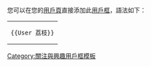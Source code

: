 {{Userbox
  | border-c     = #B22222
  | id           = [[File:Litchi chinensis Luc Viatour.jpg|55px]]
  | id-c         = white
  | id-s         = 12
  | info         = &nbsp;这个用户喜欢吃[[荔枝|<strong style="color:#B22222">荔枝</strong>]]。
  | info-c       = #FF7F50
  | info-fc      = white
  | info-s       = 10
  | usercategory = 喜欢吃荔枝的维基人
}}<noinclude>
[[Category:關注與興趣用戶框模板]]
</noinclude><noinclude>
{{clear}}

您可以在您的[[維基百科:用戶頁|用戶頁]]直接添加此[[維基百科:用戶框|用戶框]]，語法如下：
{| style="background: transparent; float: left;"
|<pre>{{User 荔枝}}</pre>
|}
</noinclude>